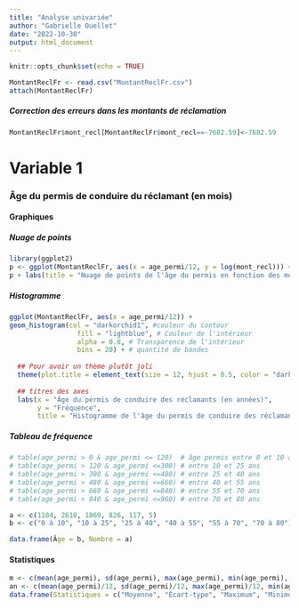 ```yaml
---
title: "Analyse univariée"
author: "Gabrielle Ouellet"
date: "2022-10-30"
output: html_document
---
```


```r
knitr::opts_chunk$set(echo = TRUE)
```

```r
MontantReclFr <- read.csv("MontantReclFr.csv")
attach(MontantReclFr)
```

##### Correction des erreurs dans les montants de réclamation 
```r
MontantReclFr$mont_recl[MontantReclFr$mont_recl==-7682.59]<-7682.59
```

# Variable 1 
### Âge du permis de conduire du réclamant (en mois)
#### Graphiques
##### Nuage de points
```r
library(ggplot2)
p <- ggplot(MontantReclFr, aes(x = age_permi/12, y = log(mont_recl))) + geom_point()
p + labs(title = "Nuage de points de l'âge du permis en fonction des montants de réclamations", x = "Âge du permis de conduire du réclamant (en années)", y = "Montants de réclamations") + theme(plot.title = element_text(color = "dark blue", size = 12, hjust = 0.5, face = "bold"))
```

##### Histogramme
```r
ggplot(MontantReclFr, aes(x = age_permi/12)) + 
geom_histogram(col = "darkorchid1", #couleur du contour
                 fill = "lightblue", # Couleur de l'intérieur
                 alpha = 0.8, # Transparence de l'intérieur
                 bins = 20) + # quantité de bandes
  
  ## Pour avoir un thème plutôt joli
  theme(plot.title = element_text(size = 12, hjust = 0.5, color = "dark blue", face = "bold")) + 
  
  ## titres des axes
  labs(x = "Âge du permis de conduire des réclamants (en années)",
       y = "Fréquence",
       title = "Histogramme de l'âge du permis de conduire des réclamants")
```


##### Tableau de fréquence
```r
# table(age_permi > 0 & age_permi <= 120)  # âge permis entre 0 et 10 ans
# table(age_permi > 120 & age_permi <=300) # entre 10 et 25 ans
# table(age_permi > 300 & age_permi <=480) # entre 25 et 40 ans
# table(age_permi > 480 & age_permi <=660) # entre 40 et 55 ans
# table(age_permi > 660 & age_permi <=840) # entre 55 et 70 ans
# table(age_permi > 840 & age_permi <=960) # entre 70 et 80 ans

a <- c(1184, 2610, 1869, 826, 117, 5)
b <- c("0 à 10", "10 à 25", "25 à 40", "40 à 55", "55 à 70", "70 à 80")

data.frame(Âge = b, Nombre = a)

```

#### Statistiques
```r
m <- c(mean(age_permi), sd(age_permi), max(age_permi), min(age_permi), median(age_permi))
an <- c(mean(age_permi)/12, sd(age_permi)/12, max(age_permi)/12, min(age_permi)/12, median(age_permi)/12)
data.frame(Statistiques = c("Moyenne", "Écart-type", "Maximum", "Minimum", "Médiane"), Année = an, Mois = m)
```